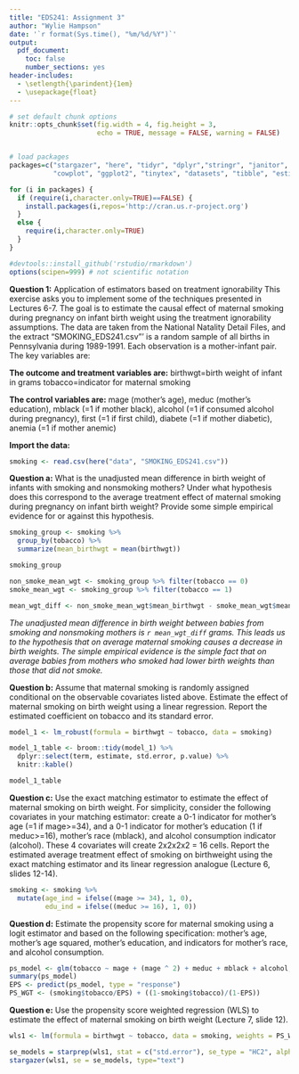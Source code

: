 ```yaml
---
title: "EDS241: Assignment 3"
author: "Wylie Hampson"
date: '`r format(Sys.time(), "%m/%d/%Y")`'
output: 
  pdf_document:
    toc: false
    number_sections: yes
header-includes:
  - \setlength{\parindent}{1em}
  - \usepackage{float}
--- 
```

  
``` r

# set default chunk options
knitr::opts_chunk$set(fig.width = 4, fig.height = 3, 
                      echo = TRUE, message = FALSE, warning = FALSE)


# load packages
packages=c("stargazer", "here", "tidyr", "dplyr","stringr", "janitor", "here",
           "cowplot", "ggplot2", "tinytex", "datasets", "tibble", "estimatr")

for (i in packages) {
  if (require(i,character.only=TRUE)==FALSE) {
    install.packages(i,repos='http://cran.us.r-project.org')
  }
  else {
    require(i,character.only=TRUE)
  }
}

#devtools::install_github('rstudio/rmarkdown')
options(scipen=999) # not scientific notation


```

\noindent
**Question 1:** Application of estimators based on treatment ignorability This exercise asks you to implement some of the techniques presented in Lectures 6-7. The goal is to estimate the causal effect of maternal smoking during pregnancy on infant birth weight using the treatment ignorability assumptions. The data are taken from the National Natality Detail Files, and the extract “SMOKING_EDS241.csv”' is a random sample of all births in Pennsylvania during 1989-1991. Each observation is a mother-infant pair. The key variables are:

\noindent
**The outcome and treatment variables are:**
birthwgt=birth weight of infant in grams tobacco=indicator for maternal smoking 

\noindent
**The control variables are:** 
mage (mother's age), meduc (mother's education), mblack (=1 if mother black), alcohol (=1 if consumed alcohol during pregnancy), first (=1 if first child), diabete (=1 if mother diabetic), anemia (=1 if mother anemic)

\noindent
**Import the data:**

```r
smoking <- read.csv(here("data", "SMOKING_EDS241.csv"))
```

\noindent
**Question a:** What is the unadjusted mean difference in birth weight of infants with smoking and nonsmoking mothers? Under what hypothesis does this correspond to the average treatment effect of maternal smoking during pregnancy on infant birth weight? Provide some simple empirical evidence for or against this hypothesis.

```r
smoking_group <- smoking %>% 
  group_by(tobacco) %>% 
  summarize(mean_birthwgt = mean(birthwgt))

smoking_group

non_smoke_mean_wgt <- smoking_group %>% filter(tobacco == 0)
smoke_mean_wgt <- smoking_group %>% filter(tobacco == 1)

mean_wgt_diff <- non_smoke_mean_wgt$mean_birthwgt - smoke_mean_wgt$mean_birthwgt
```

\noindent
*The unadjusted mean difference in birth weight between babies from smoking and nonsmoking mothers is `r mean_wgt_diff` grams. This leads us to the hypothesis that on average maternal smoking causes a decrease in birth weights. The simple empirical evidence is the simple fact that on average babies from mothers who smoked had lower birth weights than those that did not smoke.*

\noindent
**Question b:** Assume that maternal smoking is randomly assigned conditional on the observable covariates listed above. Estimate the effect of maternal smoking on birth weight using a linear regression. Report the estimated coefficient on tobacco and its standard error.

```r
model_1 <- lm_robust(formula = birthwgt ~ tobacco, data = smoking)

model_1_table <- broom::tidy(model_1) %>% 
  dplyr::select(term, estimate, std.error, p.value) %>%
  knitr::kable()

model_1_table
```

\noindent
**Question c:** Use the exact matching estimator to estimate the effect of maternal smoking on birth weight. For simplicity, consider the following covariates in your matching estimator: create a 0-1 indicator for mother's age (=1 if mage>=34), and a 0-1 indicator for mother's education (1 if meduc>=16), mother's race (mblack), and alcohol consumption indicator (alcohol). These 4 covariates will create 2x2x2x2 = 16 cells. Report the estimated average treatment effect of smoking on birthweight using the exact matching estimator and its linear regression analogue (Lecture 6, slides 12-14).

```r
smoking <- smoking %>% 
  mutate(age_ind = ifelse((mage >= 34), 1, 0),
         edu_ind = ifelse((meduc >= 16), 1, 0))
```

\noindent
**Question d:** Estimate the propensity score for maternal smoking using a logit estimator and based on the
following specification: mother’s age, mother’s age squared, mother’s education, and indicators
for mother’s race, and alcohol consumption. 

```r
ps_model <- glm(tobacco ~ mage + (mage ^ 2) + meduc + mblack + alcohol, family = binomial(), data = smoking)
summary(ps_model)
EPS <- predict(ps_model, type = "response")
PS_WGT <- (smoking$tobacco/EPS) + ((1-smoking$tobacco)/(1-EPS))
```


\noindent
**Question e:** Use the propensity score weighted regression (WLS) to estimate the effect of maternal
smoking on birth weight (Lecture 7, slide 12).

```r
wls1 <- lm(formula = birthwgt ~ tobacco, data = smoking, weights = PS_WGT)

se_models = starprep(wls1, stat = c("std.error"), se_type = "HC2", alpha = 0.05)
stargazer(wls1, se = se_models, type="text")
```
















